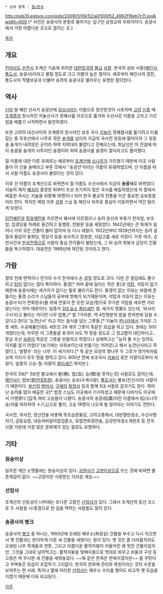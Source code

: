  * 상위 항목 : [[절/한국]]

http://pds10.egloos.com/pds/200901/06/52/a0100052_4962f19eb7c11.jpg&width=600
[* 사진은 송광사의 본찰로 들어가는 입구인 삼청교와 우화각이다. 송광사에서 가장 아름다운 곳으로 꼽히는 곳.]

[[목차]]
== 개요 ==
[[전라남도]] [[순천시]] 조계산 기슭에 위치한 [[대한민국]]의 [[불교]] [[사찰]]. 한국의 삼보 사찰([[해인사]], [[통도사]], 송광사)이라고 불릴 정도로 크고 이름이 높은 절이다. 예로부터 해인사의 경전, 통도사의 적멸보궁과 더불어 승려의 송광사로 불리우는 유명한 절이었다.

== 역사 ==
[[신라]] 말 혜린 선사가 송광산에 [[길상사]]라는 이름으로 창건한것이 시초이며 [[고려]] [[신종]] 때 [[조계종]]의 창시자인 지눌선사가 정혜사를 이곳으로 옮겨와 수선사로 이름을 고치고 가르침을 베풀기 시작하면서 발전하였다.

또한 고려의 대선사이자 조계종의 창시자인 보조 국사 [[지눌]]이 정혜결사를 옮기려고 터를 잡는 중 모후산에서 나무로 깎은 [[솔개]]를 날리자 지금의 국사전 뒷등에 떨어지자 그 뒷등을 솔개가 내려앉은 곳이라 하여 치락대라 불렀다고 전해오는데, 최남선은 이 전설에 따라 송광을 솔개의 사투리인 솔갱이라 하여 송광사를 솔갱이 절이라고도 풀이했다.

절 이름에 대한 다른 유래로는 예로부터 [[조계산]]에 [[소나무]]가 가득했기 때문에 이곳 사람들이 이 산을 솔메라고 부른 것에서 ‘'송광산'이라는 이름이 유래하였으며, 산 이름을 따서 사찰 이름도 송광사라 불렀다는 것이 있다.

이후 산 이름이 조계산으로 바뀌면서 절 이름도 수선사에서 지금의 '''송광사'''로 바뀌었다. 지눌의 제자 [[혜심]]이 중창한 뒤부터 조선 초기까지 많은 국사를 배출하였는데 이 절에서 배출한 국사는 지눌을 비롯해 16명이나 되어 한국 불교의 전통을 이은 중요한 승보종찰이라 한다. 하지만 해방 이후 [[성철]] 스님 등 해인사 위주로 중심이 이동하면서 약간 밀리게 되었다. 

[[임진왜란]]과 [[정유재란]]을 치르면서 폐사에 이르렀으나 승려 응선과 부휴가 천자암, 보조암, 임경당을 차례로 중건하고 동행랑, 천왕문 등을 세웠었다. 1842년에는 큰 화재가 일어나 거의 모든 건물이 불타 없어져 또 다시 세웠다. 1922년부터 1928년까지는 승려 설월과 율암이 용화당, 명성각 등을 보수하고 장원문, 사감고를 새로 지었다. 이후 여수, 순천사건과 [[한국전쟁]]으로 사찰의 중심 전각들이 불탔는데, 그 뒤 승려 취봉과 금당이 건물들을 복구하였다. 대웅전은 1988년에 재건된 것이라고 한다.

== 가람 ==
절의 전체 면적이나 전각의 수가 전국에서 손 꼽힐 정도로 크다. 다만 큰 절임에도 불구하고 [[탑]]이 없다는 점이 특이하다. 풍경[* 처마 끝에 달리는 작은 종]과 [[석탑]], 석등이 없기 때문에 송광사에는 세가지가 없다는 말로 불리기도 한다. 풍경이 없는 이유는 바람에 흔들리는 풍경 소리가 스님들의 공부에 방해가 되기때문이며, 석탑과 석등이 없는 이유는 송광사 터가  연화정수(물 위에 연꽃이 뜬 듯한 모습)형으로 무거운 석탑을 세우면 가라 앉는다는 의미 때문이다. 일종의 [[3대 요소]] [[클리셰]]인 셈. 세가지 명물도 있는데, '비사리구시'라고 불리는 커다란 나무 밥통,[* 쌀 7가마분, 약 4천명분의 밥을 한꺼번에 담을 수 있다고 한다] '능견난사' 라고 하는 음식을 담는 그릇들,[* 지눌이 [[원나라]]에서 가져온 그릇 세트. 수공예품인데도 세트인 29 개의 그릇이 똑같은 모습을 하고 있다. 원래는 500개였다는데, 아무튼 이 그릇들을 포개어 놔도 딱 맞을 정도로 그 정교함이 대단하다고.. 훗날 조선 [[숙종]]이 똑같은 그릇을 만들려고 하였으나 실패하고는 "능히 볼 수는 있어도 이치를 알기 어렵다"(보기에는 쉬워보이는데 만들기는 어려운)고 해서 능견난사라고 하였다.], '쌍향수' 라는 나무. 이 세가지다.[* 똑 같은 모양의 향나무 두 그루가 엿가락처럼 꼬여 가지가 모두 땅을 향하고 있다. 800년 전에 보조국사 [[지눌]]이 꽂은 지팡이로부터 자랐다. 일종의 고승-절-지팡이 [[클리셰]]긴 하지만.]

한국의 3보[* 3보란 불교에서 불(佛), 법(法), 승(僧)을 뜻하는것] 사찰로도 꼽히는데, [[해인사]]는 법보([[팔만대장경]]), 송광사는 승보(수계사찰), [[통도사]]는 불보(진신사리) 사찰이기 때문이다. [[부산]]의 [[범어사]], [[구례]]의 [[화엄사]] 등과 함께 5대 사찰로 꼽히기도 한다. 뛰어난 승려를 많이 배출한 곳[* 법정 스님도 이곳에서 기거하셨고 때문에 다비식도 이곳에서 거행했다.]답게 여러 고승들이 나왔다. 송광사의 송광(松廣)이란 이름에서 松(소나무 송)자를 파자하여 十八公으로 풀이, 고승 18명이 나오게 될 절이라는 이야기도 전한다.  

국사전, 약사전, 영산전을 비롯해 목조삼존불감, 고려고종제서, 대반열반경소, 수선사형지기, 금동요령, 대승아비달마잡집론소, 묘법연화경찬술, 금강반야경소개현초 등 전국 사찰 가운데 가장 많은 문화재가 있는 절로도 유명하다.

== 기타 ==
=== 원숭이상 ===
일주문 계단 소맷돌에는 원숭이상이 있다. [[상원사]]가 [[고양이]]상으로 뜨는 것에 비하면 별 존재감이 없다. ~~고양이만 사랑받는 더러운 세상.~~

=== 선암사 ===
조계산의 산등성이 너머에는 또다른 고찰인 [[선암사]]가 있다. 그래서 조계산의 등산 코스로 두 사찰을 시/종점으로 한 길을 택하는 사람들도 많이 있다.

=== 송광사의 병크 ===
송광사의 [[병크]] 중 하나는, 1993년에 오래된 해우소(화장실) 건물을 부수고 다시 지으면서 옛 건물과는 판이하게 다른 새 건물을 새웠다는 점이 있다. 옛 것은 좀 더러울지라도 오래된 나무 목재들과 연못, 그리고 아름다운 팔작지붕이 어울어진 꽤 멋진 건물이었지만, 그것을 그대로 날려먹고는..팔작지붕을 맞배지붕으로 멋대로 바꾸고 비율과 구성 등 고증은 싹 무시한 새 건물을 세워놓았다. ~~뭐 같은 한옥은 한옥이겠지만~~ 좀 꾸민다고 꾸며놓은 모습이 조잡하기 그지없다. 한국의 문화재 관리와 복원이라는 것의 수준을 보여주는 한 사례. 특히나 옆에 자리한 [[선암사]]는 해우소 수리를 했어도 비교적 옛 모습을 지켰기 때문에 더욱 비교된다.

[[각주]]
